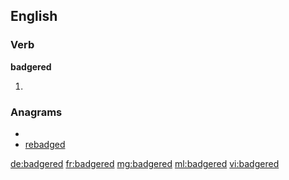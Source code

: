 ==English==

===Verb===
'''badgered'''

# {{past of|[[badger]]}}

===Anagrams===
* {{alphagram|abddeegr}}
* [[rebadged#English|rebadged]]

[[de:badgered]]
[[fr:badgered]]
[[mg:badgered]]
[[ml:badgered]]
[[vi:badgered]]